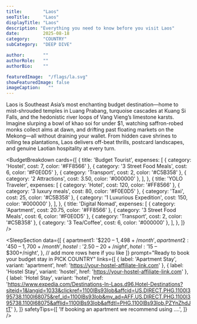 ---
title:        "Laos"
seoTitle:     "Laos"
displayTitle: "Laos"
description: "Everything you need to know before you visit Laos"
date:         2025-08-18
category:     "COUNTRY"
subCategory:  "DEEP DIVE"

author:       ""
authorRole:   ""
authorBio:    ""

featuredImage:  "/flags/la.svg"
showFeaturedImage: false
imageCaption:   ""
---

<CountryPhoto
  src="/blogCountryImages/laos/laos-woman-field.jpg"
  alt="Amazing landscapes in Laos. This country has so much to offer - caves, mountains, waterfalls, temples, and beautiful rice fields"
  caption="Amazing landscapes in Laos. This country has so much to offer - caves, mountains, waterfalls, temples, and beautiful rice fields"
/>

Laos is Southeast Asia’s most enchanting budget destination—home to mist-shrouded temples in Luang Prabang, turquoise cascades at Kuang Si Falls, and the hedonistic river loops of Vang Vieng’s limestone karsts. Imagine slurping a bowl of khao soi for under $1, watching saffron-robed monks collect alms at dawn, and drifting past floating markets on the Mekong—all without draining your wallet. From hidden cave shrines to rolling tea plantations, Laos delivers off-beat thrills, postcard landscapes, and genuine Laotian hospitality at every turn.

<BudgetBreakdown
  cards={[
    {
      title: 'Budget Tourist',
      expenses: [
        { category: 'Hostel', cost: 7, color: '#FF8566' },
        { category: '3 Street Food Meals', cost: 6, color: '#F0E0D5' },
        { category: 'Transport', cost: 2, color: '#C5B358' },
        { category: '2 Attractions', cost: 3.50, color: '#000000' },
      ],
    },
    {
      title: 'YOLO Traveler',
      expenses: [
        { category: 'Hotel', cost: 120, color: '#FF8566' },
        { category: '3 luxury meals', cost: 80, color: '#F0E0D5' },
        { category: 'Taxi', cost: 25, color: '#C5B358' },
        { category: '1 Luxurious Expedition', cost: 150, color: '#000000' },
      ],
    },
    {
      title: 'Digital Nomad',
      expenses: [
        { category: 'Apartment', cost: 20.75, color: '#FF8566' },
        { category: '3 Street Food Meals', cost: 6, color: '#F0E0D5' },
        { category: 'Transport', cost: 2, color: '#C5B358' },
        { category: '3 Tea/Coffee', cost: 6, color: '#000000' },
      ],
    },
  ]}
/>

<FlightCTA
  title="Book Cheap Flights to Vientiane, Laos"
  subtitle="Your $20 a Day Adventure Awaits!"
  buttonText="Book Now"
  href="https://www.expedia.com/Destinations-In-Laos.d96.Flight-Destinations?siteid=1&langid=1033&clickref=1101lBERBXAh&affcid=US.DIRECT.PHG.1100l395738.1100l68075&ref_id=1101lBERBXAh&my_ad=AFF.US.DIRECT.PHG.1100l395738.1100l68075&afflid=1101lBERBXAh&affdtl=PHG.1101lBERBXAh.PZ1G5joDuO"
/>

<TourSectionStarter 
    subHeader="Budget Adventures: Top Tours and Day Trips in Laos" 
    paragraph="Whether you crave culture, nature, or adrenaline, Laos has wallet-friendly tours to match: hop on a longtail boat to the sacred Pak Ou Caves, rent a bike in Vang Vieng for under $10 to explore secret lagoons, or trek through rice terraces at sunrise with a local guide. Kayak along the emerald Nam Ou River, join free village-led festivals under starlit skies, or chase hidden waterfalls on budget-friendly hikes. These tours unlock the real Laos—no splurge required." 
/>

<TourCTA
  partnerId="P00249582"
  widgetRef="W-0fa80de0-0feb-4504-8635-21193f31391a"
  toursLink="https://www.viator.com/en-CA/Laos/d5438?pid=P00249582&mcid=42383&medium=link"
  destination="Laos"
/>

<SleepSectionStarter 
    subHeader="Dreamy Dorms and Riverside Retreats: Affordable Laos Lodging" 
    paragraph="Visit between November and March for clear skies, cool evenings, and vibrant full-moon festivals along the Mekong. Score hostel bunks in Luang Prabang from $5 a night, stay in a bamboo treehouse in Nong Khiaw for about $12, or book a riverside bungalow in Pakbeng starting at $15. From cozy guesthouses in hilltribe villages to boutique hostels with rooftop hangouts, Laos offers budget beds that come with charm, local stories, and reliable Wi-Fi—so every penny stretches further." 
/>


<SleepSection
  data={[
    {
      apartment1: '$220 – $1,498+/month',
      apartment2: '$450 – $1,700+/month',
      hostel:     '$2.50 – $20+/night',
      hotel:      '$15 – $300+/night',
    },
    // add more rows here if you like
  ]}
  prompt="Ready to book your budget stay in PICK COUNTRY"
  links={[
    {
      label:   'Apartment Stay',
      variant: 'apartment',
      href:    'https://your-hostel-affiliate-link.com'
    },
    {
      label:   'Hostel Stay',
      variant: 'hostel',
      href:    'https://your-hostel-affiliate-link.com'
    },
    {
      label:   'Hotel Stay',
      variant: 'hotel',
      href:    'https://www.expedia.com/Destinations-In-Laos.d96.Hotel-Destinations?siteid=1&langid=1033&clickref=1100lBs93Iob&affcid=US.DIRECT.PHG.1100l395738.1100l68075&ref_id=1100lBs93Iob&my_ad=AFF.US.DIRECT.PHG.1100l395738.1100l68075&afflid=1100lBs93Iob&affdtl=PHG.1100lBs93Iob.PZYnZhdJtT'
    },
  ]}
  safetyTips={[
    'If booking an apartment we recommend using ....',
  ]}
/>

